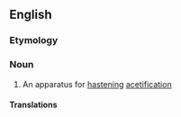 {{also|acétifier}}
==English==

===Etymology===
{{suffix|en|acetify|er|id2=agent noun}}

===Noun===
{{en-noun}}

# An apparatus for [[hastening]] [[acetification]]
#: {{rfquotek|en|Knight}}

====Translations====
{{trans-top|apparatus for hastening acetification}}
{{trans-mid}}
{{trans-bottom}}
